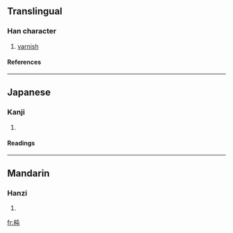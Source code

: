 ==Translingual==
===Han character===
{{Han char|rn=75|rad=木|as=04|sn=8|four=4591<sub>7</sub>|canj=木心山 (DPU)}}
# [[varnish]]
====References====
{{Han ref|kx=0513.180|dkj=14504|dj=0901.050|hdz=21167.080|uh=6776|ud=26486|bh=CCD7|bd=52439}}

----
==Japanese==
===Kanji===
{{ja-kanji|grade=|rs=木04}}
# {{defn|Japanese}} 
====Readings====
{{ja-readings|on=[[ちゅん]] (chun)|kun=}}

----
==Mandarin==
===Hanzi===
{{cmn-hanzi|pin=[[qūn]] (qun1)|wg=ch'ün<sup>1</sup>}}
# {{defn|Mandarin}}

[[fr:杶]]